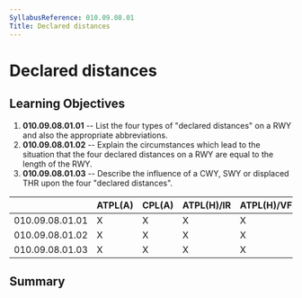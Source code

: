 ```yaml
---
SyllabusReference: 010.09.08.01
Title: Declared distances
---
```


# Declared distances

## Learning Objectives

1.  **010.09.08.01.01** -- List the four types of "declared distances" on a RWY
    and also the appropriate abbreviations.
2.  **010.09.08.01.02** -- Explain the circumstances which lead to the situation
    that the four declared distances on a RWY are equal to the length of the
    RWY.
3.  **010.09.08.01.03** -- Describe the influence of a CWY, SWY or displaced THR
    upon the four "declared distances".

|                 | ATPL(A) | CPL(A) | ATPL(H)/IR | ATPL(H)/VFR | CPL(H) | IR  | CBIR(A) |
| --------------- | ------- | ------ | ---------- | ----------- | ------ | --- | ------- |
| 010.09.08.01.01 | X       | X      | X          | X           | X      | X   |         |
| 010.09.08.01.02 | X       | X      | X          | X           | X      | X   |         |
| 010.09.08.01.03 | X       | X      | X          | X           | X      | X   |         |

## Summary
